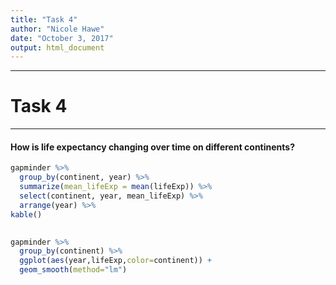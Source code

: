 ```yaml
---
title: "Task 4"
author: "Nicole Hawe"
date: "October 3, 2017"
output: html_document
---
```


***
# Task 4
***

#### How is life expectancy changing over time on different continents?


```r
gapminder %>% 
  group_by(continent, year) %>% 
  summarize(mean_lifeExp = mean(lifeExp)) %>% 
  select(continent, year, mean_lifeExp) %>% 
  arrange(year) %>% 
kable()
  
```


```r
gapminder %>%
  group_by(continent) %>%
  ggplot(aes(year,lifeExp,color=continent)) +
  geom_smooth(method="lm")
```

```r

```

